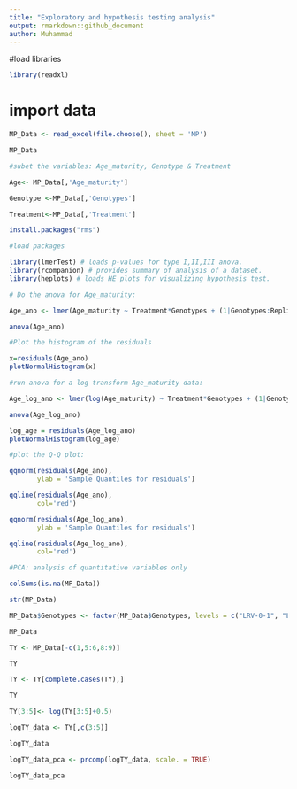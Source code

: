 ```yaml
---
title: "Exploratory and hypothesis testing analysis"
output: rmarkdown::github_document
author: Muhammad
---
```


#load libraries
```r
library(readxl)
```


# import data
```r
MP_Data <- read_excel(file.choose(), sheet = 'MP')

```

```r
MP_Data
```
```r
#subet the variables: Age_maturity, Genotype & Treatment

Age<- MP_Data[,'Age_maturity']

Genotype <-MP_Data[,'Genotypes']

Treatment<-MP_Data[,'Treatment']

```

```r
install.packages("rms")

```



```r
#load packages

library(lmerTest) # loads p-values for type I,II,III anova.
library(rcompanion) # provides summary of analysis of a dataset.
library(heplots) # loads HE plots for visualizing hypothesis test.

```


```r
# Do the anova for Age_maturity:

Age_ano <- lmer(Age_maturity ~ Treatment*Genotypes + (1|Genotypes:Replicates), data = MP_Data)


```

```r
anova(Age_ano)

```

```r
#Plot the histogram of the residuals

x=residuals(Age_ano)
plotNormalHistogram(x)

```

```r

#run anova for a log transform Age_maturity data:

Age_log_ano <- lmer(log(Age_maturity) ~ Treatment*Genotypes + (1|Genotypes:Replicates), data = MP_Data)

```

```r
anova(Age_log_ano)
```

```r
log_age = residuals(Age_log_ano)
plotNormalHistogram(log_age)
```

```r
#plot the Q-Q plot:

qqnorm(residuals(Age_ano),
       ylab = 'Sample Quantiles for residuals')

qqline(residuals(Age_ano),
       col='red')

```
```r
qqnorm(residuals(Age_log_ano),
       ylab = 'Sample Quantiles for residuals')

qqline(residuals(Age_log_ano),
       col='red')


```
```r
#PCA: analysis of quantitative variables only

colSums(is.na(MP_Data))

```
```r

str(MP_Data)
```

```r

MP_Data$Genotypes <- factor(MP_Data$Genotypes, levels = c("LRV-0-1", "LR2-36-01"))

```


```r
MP_Data

```
```r
TY <- MP_Data[-c(1,5:6,8:9)]

```


```r
TY
```
```r
TY <- TY[complete.cases(TY),]

```

```r

TY
```

```r
TY[3:5]<- log(TY[3:5]+0.5)

```


```r
logTY_data <- TY[,c(3:5)]

```

```r
logTY_data

```


```r
logTY_data_pca <- prcomp(logTY_data, scale. = TRUE)

```

```r
logTY_data_pca
```



```r


```